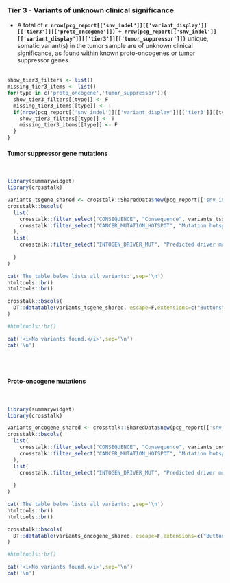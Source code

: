 
### Tier 3 - Variants of unknown clinical significance {.tabset}

- A total of __`r nrow(pcg_report[['snv_indel']][['variant_display']][['tier3']][['proto_oncogene']]) + nrow(pcg_report[['snv_indel']][['variant_display']][['tier3']][['tumor_suppressor']])`__ unique, somatic variant(s) in the tumor sample are of unknown clinical significance, as found within known proto-oncogenes or tumor suppressor genes.
<br><br>


```r

show_tier3_filters <- list()
missing_tier3_items <- list()
for(type in c('proto_oncogene','tumor_suppressor')){
  show_tier3_filters[[type]] <- F
  missing_tier3_items[[type]] <- T
  if(nrow(pcg_report[['snv_indel']][['variant_display']][['tier3']][[type]]) > 0){
    show_tier3_filters[[type]] <- T
    missing_tier3_items[[type]] <- F
  }
}

```


#### Tumor suppressor gene mutations

<br>

```r
library(summarywidget)
library(crosstalk)

variants_tsgene_shared <- crosstalk::SharedData$new(pcg_report[['snv_indel']][['variant_display']][['tier3']][['tumor_suppressor']])
crosstalk::bscols(
  list(
    crosstalk::filter_select("CONSEQUENCE", "Consequence", variants_tsgene_shared, ~CONSEQUENCE),
    crosstalk::filter_select("CANCER_MUTATION_HOTSPOT", "Mutation hotspot", variants_tsgene_shared, ~CANCER_MUTATION_HOTSPOT)
  ),
  list(
    crosstalk::filter_select("INTOGEN_DRIVER_MUT", "Predicted driver mutation", variants_tsgene_shared, ~INTOGEN_DRIVER_MUT)
    
  )
)

cat('The table below lists all variants:',sep='\n')
htmltools::br()
htmltools::br()

crosstalk::bscols(
  DT::datatable(variants_tsgene_shared, escape=F,extensions=c("Buttons","Responsive"), width = "100%",options=list(buttons = c('csv','excel'),dom = 'Bfrtip'))
)

#htmltools::br()

```

```r
cat('<i>No variants found.</i>',sep='\n')
cat('\n')
```

<br><br>

#### Proto-oncogene mutations

<br>

```r
library(summarywidget)
library(crosstalk)

variants_oncogene_shared <- crosstalk::SharedData$new(pcg_report[['snv_indel']][['variant_display']][['tier3']][['proto_oncogene']])
crosstalk::bscols(
  list(
    crosstalk::filter_select("CONSEQUENCE", "Consequence", variants_oncogene_shared, ~CONSEQUENCE),
    crosstalk::filter_select("CANCER_MUTATION_HOTSPOT", "Mutation hotspot", variants_oncogene_shared, ~CANCER_MUTATION_HOTSPOT)
  ),
  list(
    crosstalk::filter_select("INTOGEN_DRIVER_MUT", "Predicted driver mutation", variants_oncogene_shared, ~INTOGEN_DRIVER_MUT)
    
  )
)

cat('The table below lists all variants:',sep='\n')
htmltools::br()
htmltools::br()

crosstalk::bscols(
  DT::datatable(variants_oncogene_shared, escape=F,extensions=c("Buttons","Responsive"), width = "100%",options=list(buttons = c('csv','excel'),dom = 'Bfrtip'))
)

#htmltools::br()

```

```r
cat('<i>No variants found.</i>',sep='\n')
cat('\n')
```

<br><br>
